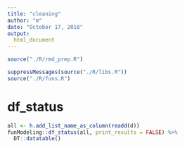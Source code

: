 ```yaml
---
title: "cleaning"
author: "m"
date: "October 17, 2018"
output: 
  html_document
---
```



```r
source("./R/rmd_prep.R")
```

```r
suppressMessages(source("./R/libs.R"))
source("./R/funs.R")
```

# df_status

```r
all <- h.add_list_name_as_column(readd(d))
funModeling::df_status(all, print_results = FALSE) %>% 
  DT::datatable()
```

